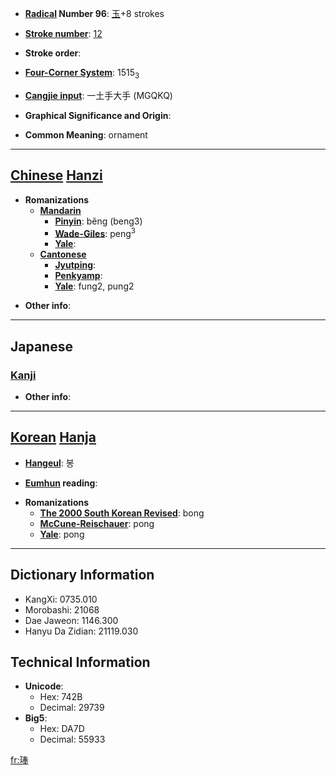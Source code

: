 * '''[[Wiktionary:Chinese radical index| Radical]] Number 96''': [[Wiktionary:Chinese radical index 玉|玉]]+8 strokes

* '''[[Wiktionary:Chinese total strokes index|Stroke number]]''': [[Wiktionary:Chinese total strokes index 12|12]]

* '''Stroke order''': 

* '''[[Wiktionary:Chinese four corner index|Four-Corner System]]''': 1515<sub>3</sub>

* '''[[Wiktionary:Chinese Cangjie index|Cangjie input]]''': 一土手大手 (MGQKQ)

* '''Graphical Significance and Origin''': 

* '''Common Meaning''': ornament

----

== [[Chinese]] [[Hanzi]] ==

* '''Romanizations'''
** '''[[Mandarin]]'''
*** '''[[Pinyin]]''': běng (beng3)
*** '''[[Wade-Giles]]''': peng<sup>3</sup>
*** '''[[Yale]]''': 
** '''[[Cantonese]]'''
*** '''[[Jyutping]]''':
*** '''[[Penkyamp]]''': 
*** '''[[Yale]]''': fung2, pung2

* '''Other info''': 

----

==Japanese==
===[[Kanji]]===
{{kanji|on readings=[[ほう]] (hō), [[ふ]] (fu)|kun readings=}}

* '''Other info''':  

----

== [[Korean]] [[Hanja]] ==

* '''[[Hangeul]]''': 봉

* '''[[Eumhun]] reading''': 

* '''Romanizations'''
** '''[[The 2000 South Korean Revised Romanization|The 2000 South Korean Revised]]''': bong
** '''[[McCune-Reischauer]]''': pong
** '''[[Yale]]''': pong

----

== Dictionary Information ==

* KangXi: 0735.010
* Morobashi: 21068
* Dae Jaweon: 1146.300
* Hanyu Da Zidian: 21119.030

== Technical Information ==

* '''Unicode''':
** Hex: 742B
** Decimal: 29739
* '''Big5''':
** Hex: DA7D
** Decimal: 55933

[[fr:琫]]
